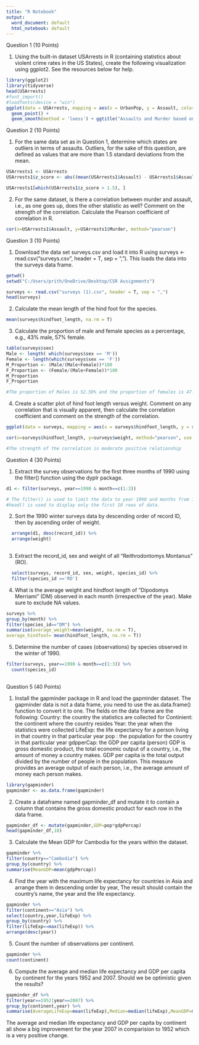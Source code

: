 ```yaml
---
title: "R Notebook"
output:
  word_document: default
  html_notebook: default
---
```


Question 1 (10 Points)

1. Using the built-in dataset USArrests in R (containing statistics about violent crime rates in the US States), create the following visualization using ggplot2. See the resources below for help.
```r
library(ggplot2)
library(tidyverse)
head(USArrests)
#font_import()
#loadfonts(device = "win")
ggplot(data = USArrests, mapping = aes(x = UrbanPop, y = Assault, color = Murder)) +
  geom_point() +
  geom_smooth(method = 'loess') + ggtitle("Assaults and Murder based on Population") + xlab("Urban Population") + ylab("Assault") + theme(plot.title = element_text(family = "Arial", face="bold", size=15))
```

Question 2 (10 Points)

1. For the same data set as in Question 1, determine which states are outliers in terms of assaults. Outliers, for the sake of this question, are defined as values that are more than 1.5 standard deviations from the mean.
```r
USArrests1 <- USArrests
USArrests1$z_score <- abs((mean(USArrests1$Assault) - USArrests1$Assault)/(sd(USArrests1$Assault))) 

USArrests1[which(USArrests1$z_score > 1.5), ]

```

2. For the same dataset, is there a correlation between murder and assault, i.e., as one goes up, does the other statistic as well? Comment on the strength of the correlation. Calculate the Pearson coefficient of correlation in R.
```r

cor(x=USArrests1$Assault, y=USArrests1$Murder, method="pearson")

```

Question 3 (10 Points)

1. Download the data set surveys.csv and load it into R using surveys <- read.csv("surveys.csv", header = T, sep = ","). This loads the data into the surveys data frame. 
```r
getwd()
setwd("C:/Users/prith/OneDrive/Desktop/CSR Assignments")

surveys <- read.csv("surveys (1).csv", header = T, sep = ",")
head(surveys)
```

2. Calculate the mean length of the hind foot for the species.
```r
mean(surveys$hindfoot_length, na.rm = T)
```

3. Calculate the proportion of male and female species as a percentage, e.g., 43% male, 57% female.
```r
table(surveys$sex)
Male <- length( which(surveys$sex == 'M'))
Female <- length(which(surveys$sex == 'F'))
M_Proportion <- (Male/(Male+Female))*100
F_Proportion <- (Female/(Male+Female))*100
M_Proportion
F_Proportion
```

```r
#The proportion of Males is 52.50% and the proportion of females is 47.49%
```


4. Create a scatter plot of hind foot length versus weight. Comment on any correlation that is visually apparent, then calculate the correlation coefficient and comment on the strength of the correlation.

```r
ggplot(data = surveys, mapping = aes(x = surveys$hindfoot_length, y = surveys$weight)) + geom_point() + geom_smooth(method = 'loess') + xlab("Hindfoot Length") + ylab("Weight")

cor(x=surveys$hindfoot_length, y=surveys$weight, method="pearson", use = "complete.obs")

#The strength of the correlation is moderate positive relationship

```

Question 4 (30 Points)

1. Extract the survey observations for the first three months of 1990 using the filter() function using the dyplr package.
```r
d1 <- filter(surveys, year==1990 & month==c(1:3))

```
```r
# The filter() is used to limit the data to year 1990 and months from 1 to 3
#head() is used to display only the first 10 rows of data.
```

2. Sort the 1990 winter surveys data by descending order of record ID, then by ascending order of weight.
```r

  arrange(d1, desc(record_id)) %>%
  arrange(weight) 
  
```

3. Extract the record_id, sex and weight of all "Reithrodontomys Montanus" (RO).
```r

  select(surveys, record_id, sex, weight, species_id) %>%
  filter(species_id =='RO')
```

4. What is the average weight and hindfoot length of "Dipodomys Merriami" (DM) observed in each month (irrespective of the year). Make sure to exclude NA values.
```r
surveys %>%
group_by(month) %>%
filter(species_id=="DM") %>%
summarise(average_weight=mean(weight, na.rm = T),
average_hindfoot= mean(hindfoot_length, na.rm = T))
```

5. Determine the number of cases (observations) by species observed in the winter of 1990.
```r

filter(surveys, year==1990 & month==c(1:3)) %>%
  count(species_id)
  
```

Question 5 (40 Points)

1. Install the gapminder package in R and load the gapminder dataset. The gapminder data is not a data frame, you need to use the as.data.frame() function to convert it to one. The fields on the data frame are the following:
  Country: the country the statistics are collected for
  Continient: the continent where the country resides
  Year: the year when the statistics were collected
  LifeExp: the life expectancy for a person living in that country in that particular year
  pop : the population for the country in that particular year
  gdpperCap: the GDP per capita (person) GDP is gross domestic product, the total economic output of a country, i.e., the amount of money a country   makes. GDP per capita is the total output divided by the number of people in the population. This measure provides an average output of each   person, i.e., the average amount of money each person makes.
```r
library(gapminder)
gapminder <- as.data.frame(gapminder)
```

2. Create a dataframe named gapminder_df and mutate it to contain a column that contains the gross domestic product for each row in the data frame.
```r
gapminder_df <- mutate(gapminder,GDP=pop*gdpPercap)
head(gapminder_df,10)
```

3. Calculate the Mean GDP for Cambodia for the years within the dataset.
```r
gapminder %>%
filter(country=="Cambodia") %>%
group_by(country) %>%
summarise(MeanGDP=mean(gdpPercap))
```

4. Find the year with the maximum life expectancy for countries in Asia and arrange them in descending order by year,  The result should contain the country's name, the year and the life expectancy.
```r
gapminder %>%
filter(continent=="Asia") %>%
select(country,year,lifeExp) %>%
group_by(country) %>%
filter(lifeExp==max(lifeExp)) %>%
arrange(desc(year))
```

5. Count the number of observations per continent.
```r
gapminder %>%
count(continent)
```

6. Compute the average and median life expectancy and GDP per capita by continent for the years 1952 and 2007.  Should we be optimistic given the results?
```r
gapminder_df %>%
filter(year==1952|year==2007) %>%
group_by(continent,year) %>%
summarise(AverageLifeExp=mean(lifeExp),Median=median(lifeExp),MeanGDP=mean(GDP))
```
The average and median life expectancy and GDP per capita by continent all show a big improvement for the year 2007 in comparision to 1952 which is a very positive change.
